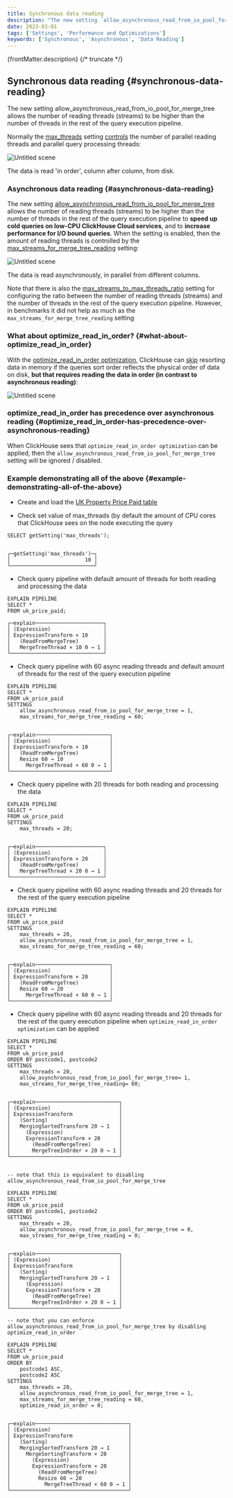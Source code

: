 ```yaml
---
title: Synchronous data reading
description: "The new setting `allow_asynchronous_read_from_io_pool_for_merge_tree` allows the number of reading threads (streams) to be higher than the number of threads in the rest of the query execution pipeline."
date: 2023-03-01
tags: ['Settings', 'Performance and Optimizations']
keywords: ['Synchronous', 'Asynchronous', 'Data Reading']
---
```


{frontMatter.description}
{/* truncate */}

## Synchronous data reading {#synchronous-data-reading}

The new setting allow_asynchronous_read_from_io_pool_for_merge_tree allows the number of reading threads (streams) to be higher than the number of threads in the rest of the query execution pipeline.

Normally the [max_threads](https://clickhouse.com/docs/operations/settings/settings/#settings-max_threads) setting [controls](https://clickhouse.com/company/events/query-performance-introspection) the number of parallel reading threads and parallel query processing threads:

![Untitled scene](https://user-images.githubusercontent.com/97666923/212138072-5410b684-d00d-4218-93c5-6f49523928a5.png)

The data is read 'in order', column after column, from disk.

### Asynchronous data reading {#asynchronous-data-reading}
The new setting [allow_asynchronous_read_from_io_pool_for_merge_tree](https://github.com/ClickHouse/ClickHouse/pull/43260) allows the number of reading threads (streams) to be higher than the number of threads in the rest of the query execution pipeline to **speed up cold queries on low-CPU ClickHouse Cloud services**, and to **increase performance for I/O bound queries**.
When the setting is enabled, then the amount of reading threads is controlled by the [max_streams_for_merge_tree_reading](https://github.com/ClickHouse/ClickHouse/pull/43260) setting:

![Untitled scene](https://user-images.githubusercontent.com/97666923/212138124-82efba35-7948-4c16-8c44-cba5f0c5c5ae.png)

The data is read asynchronously, in parallel from different columns.

Note that there is also the [max_streams_to_max_threads_ratio](https://github.com/ClickHouse/ClickHouse/pull/43260) setting for configuring the ratio between the number of reading threads (streams) and the number of threads in the rest of the query execution pipeline. However, in benchmarks it did not help as much as the `max_streams_for_merge_tree_reading` setting

### What about optimize_read_in_order? {#what-about-optimize_read_in_order}

With the [optimize_read_in_order optimization](https://clickhouse.com/docs/sql-reference/statements/select/order-by/#optimization-of-data-reading), ClickHouse can [skip](https://clickhouse.com/blog/clickhouse-faster-queries-with-projections-and-primary-indexes) resorting data in memory if the queries sort order reflects the physical order of data on disk, **but that requires reading the data in order (in contrast to asynchronous reading)**:

![Untitled scene](https://user-images.githubusercontent.com/97666923/212138180-1a4e29d5-43f1-4bfa-a1d6-df2824417508.png)

### optimize_read_in_order has precedence over asynchronous reading {#optimize_read_in_order-has-precedence-over-asynchronous-reading}

When ClickHouse sees that `optimize_read_in_order optimization` can be applied, then the `allow_asynchronous_read_from_io_pool_for_merge_tree` setting will be ignored / disabled.

### Example demonstrating all of the above {#example-demonstrating-all-of-the-above}

- Create and load the [UK Property Price Paid table](https://clickhouse.com/docs/getting-started/example-datasets/uk-price-paid)

- Check set value of max_threads (by default the amount of CPU cores that ClickHouse sees on the node executing the query
```
SELECT getSetting('max_threads');


┌─getSetting('max_threads')─┐
│                        10 │
└───────────────────────────┘
```

- Check query pipeline with default amount of threads for both reading and processing the data
```
EXPLAIN PIPELINE
SELECT *
FROM uk_price_paid;

┌─explain──────────────────────┐
│ (Expression)                 │
│ ExpressionTransform × 10     │
│   (ReadFromMergeTree)        │
│   MergeTreeThread × 10 0 → 1 │
└──────────────────────────────┘
```

- Check query pipeline with 60 async reading threads and default amount of threads for the rest of the query execution pipeline
```
EXPLAIN PIPELINE
SELECT *
FROM uk_price_paid
SETTINGS
    allow_asynchronous_read_from_io_pool_for_merge_tree = 1,
    max_streams_for_merge_tree_reading = 60;


┌─explain────────────────────────┐
│ (Expression)                   │
│ ExpressionTransform × 10       │
│   (ReadFromMergeTree)          │
│   Resize 60 → 10               │
│     MergeTreeThread × 60 0 → 1 │
└────────────────────────────────┘
```

- Check query pipeline with 20 threads for both reading and processing the data
```
EXPLAIN PIPELINE
SELECT *
FROM uk_price_paid
SETTINGS
    max_threads = 20;


┌─explain──────────────────────┐
│ (Expression)                 │
│ ExpressionTransform × 20     │
│   (ReadFromMergeTree)        │
│   MergeTreeThread × 20 0 → 1 │
└──────────────────────────────┘
```

- Check query pipeline with 60 async reading threads and 20 threads for the rest of the query execution pipeline
```
EXPLAIN PIPELINE
SELECT *
FROM uk_price_paid
SETTINGS
    max_threads = 20,
    allow_asynchronous_read_from_io_pool_for_merge_tree = 1,
    max_streams_for_merge_tree_reading = 60;


┌─explain────────────────────────┐
│ (Expression)                   │
│ ExpressionTransform × 20       │
│   (ReadFromMergeTree)          │
│   Resize 60 → 20               │
│     MergeTreeThread × 60 0 → 1 │
└────────────────────────────────┘
```

- Check query pipeline with 60 async reading threads and 20 threads for the rest of the query execution pipeline
when `optimize_read_in_order optimization` can be applied
```
EXPLAIN PIPELINE
SELECT *
FROM uk_price_paid
ORDER BY postcode1, postcode2
SETTINGS
    max_threads = 20,
    allow_asynchronous_read_from_io_pool_for_merge_tree= 1,
    max_streams_for_merge_tree_reading= 60;


┌─explain───────────────────────────┐
│ (Expression)                      │
│ ExpressionTransform               │
│   (Sorting)                       │
│   MergingSortedTransform 20 → 1   │
│     (Expression)                  │
│     ExpressionTransform × 20      │
│       (ReadFromMergeTree)         │
│       MergeTreeInOrder × 20 0 → 1 │
└───────────────────────────────────┘


-- note that this is equivalent to disabling allow_asynchronous_read_from_io_pool_for_merge_tree

EXPLAIN PIPELINE
SELECT *
FROM uk_price_paid
ORDER BY postcode1, postcode2
SETTINGS
    max_threads = 20,
    allow_asynchronous_read_from_io_pool_for_merge_tree = 0,
    max_streams_for_merge_tree_reading = 0;


┌─explain───────────────────────────┐
│ (Expression)                      │
│ ExpressionTransform               │
│   (Sorting)                       │
│   MergingSortedTransform 20 → 1   │
│     (Expression)                  │
│     ExpressionTransform × 20      │
│       (ReadFromMergeTree)         │
│       MergeTreeInOrder × 20 0 → 1 │
└───────────────────────────────────┘

-- note that you can enforce allow_asynchronous_read_from_io_pool_for_merge_tree by disabling optimize_read_in_order

EXPLAIN PIPELINE
SELECT *
FROM uk_price_paid
ORDER BY
    postcode1 ASC,
    postcode2 ASC
SETTINGS
    max_threads = 20,
    allow_asynchronous_read_from_io_pool_for_merge_tree = 1,
    max_streams_for_merge_tree_reading = 60,
    optimize_read_in_order = 0;


┌─explain──────────────────────────────┐
│ (Expression)                         │
│ ExpressionTransform                  │
│   (Sorting)                          │
│   MergingSortedTransform 20 → 1      │
│     MergeSortingTransform × 20       │
│       (Expression)                   │
│       ExpressionTransform × 20       │
│         (ReadFromMergeTree)          │
│         Resize 60 → 20               │
│           MergeTreeThread × 60 0 → 1 │
└──────────────────────────────────────┘


```

